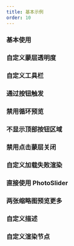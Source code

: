 ```yaml
---
title: 基本示例
order: 10
---
```


### 基本使用

<Demo src="./components/doc-basic.tsx" />

### 自定义蒙层透明度

<Demo src="./components/doc-backdrop.tsx" />

### 自定义工具栏

<Demo src="./components/doc-toolbar.tsx" />

### 通过按钮触发

<Demo src="./components/doc-button.tsx" />

### 禁用循环预览

<Demo src="./components/doc-loop.tsx" />

### 不显示顶部按钮区域

<Demo src="./components/doc-pure.tsx" />

### 禁用点击蒙层关闭

<Demo src="./components/doc-close.tsx" />

### 自定义加载失败渲染

<Demo src="./components/doc-broken.tsx" />

### 直接使用 PhotoSlider

<Demo src="./components/doc-controlled.tsx" />

### 两张缩略图预览更多

<Demo src="./components/doc-part.tsx" />

### 自定义描述

<Demo src="./components/doc-overlay.tsx" />

### 自定义渲染节点

<Demo src="./components/doc-render.tsx" />
